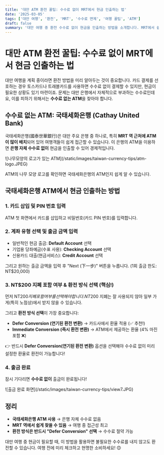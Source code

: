 ```yaml
---
title: '대만 ATM 환전 꿀팁: 수수료 없이 MRT에서 현금 인출하는 법'
date: '2025-03-05'
tags: ['대만 여행', '환전', 'MRT', '수수료 면제', '여행 꿀팁', 'ATM']
draft: false
summary: '대만 여행 중 환전 수수료 없이 현금을 인출하는 방법을 소개합니다. MRT에서 쉽게 찾을 수 있는 국태세화은행 ATM을 활용하는 꿀팁!'
---
```


# 대만 ATM 환전 꿀팁: 수수료 없이 MRT에서 현금 인출하는 법

대만 여행을 계획 중이라면 환전 방법을 미리 알아두는 것이 중요합니다. 카드 결제를 선호하는 경우 토스카드나 트래블카드를 사용하면 수수료 없이 결제할 수 있지만, 현금이 필요한 상황도 있기 마련이죠. 문제는 대만 은행에서 자체적으로 부과하는 수수료인데요, 이를 피하기 위해서는 **수수료 없는 ATM**을 찾아야 합니다.

## 수수료 없는 ATM: 국태세화은행 (Cathay United Bank)

국태세화은행(國泰世華銀行)은 대만 주요 은행 중 하나로, 특히 **MRT 역 근처에 ATM이 많이 배치**되어 있어 여행객들이 쉽게 접근할 수 있습니다. 이 은행의 ATM을 이용하면 **은행 자체 수수료 없이** 현금을 인출할 수 있어 경제적입니다.

<div className="my-1 w-full overflow-hidden px-2 xl:px-2">
  ![나무모양의 로고가 있는 ATM](/static/images/taiwan-currency-tips/atm-logo.JPEG)
</div>

ATM의 나무 모양 로고를 확인하면 국태세화은행의 ATM인지 쉽게 알 수 있습니다.

## 국태세화은행 ATM에서 현금 인출하는 방법

### 1. 카드 삽입 및 PIN 번호 입력

ATM 첫 화면에서 카드를 삽입하고 비밀번호(카드 PIN 번호)를 입력합니다.

<DoubleImage 
  src1="/static/images/taiwan-currency-tips/view1.JPG" 
  alt1="ATM 첫 화면" 
  src2="/static/images/taiwan-currency-tips/view2.JPG" 
  alt2="PIN 번호 입력 화면" 
/>

### 2. 계좌 유형 선택 및 출금 금액 입력

- 일반적인 현금 출금: **Default Account** 선택
- 기업용 당좌예금(수표 사용): **Checking Account** 선택
- 신용카드 대출(현금서비스): **Credit Account** 선택

그리고 원하는 출금 금액을 입력 후 "Next (下一步)" 버튼을 누릅니다. (1회 출금 한도: NT$20,000)

<DoubleImage 
  src1="/static/images/taiwan-currency-tips/view3.JPG" 
  alt1="계좌 유형 선택 화면" 
  src2="/static/images/taiwan-currency-tips/view4.JPG" 
  alt2="출금 금액 입력 화면" 
/>

### 3. NT$200 지폐 포함 여부 & 환전 방식 선택 (핵심!)

먼저 NT$200 지폐 포함 여부를 선택해야 합니다. NT$200 지폐는 잘 사용되지 않아 일부 가게(특히 노점상)에서 받지 않을 수 있습니다.

그리고 **환전 방식 선택**이 가장 중요합니다:

- **Defer Conversion (연기된 환전 변환)** → 카드사에서 환율 적용 (✅ 추천!)
- **Immediate Conversion (즉시 환전 변환)** → ATM에서 제공하는 환율 (4% 마진 포함 ❌)

👉 반드시 **Defer Conversion(연기된 환전 변환)** 옵션을 선택해야 수수료 없이 미리 설정한 환율로 환전이 가능합니다!

<DoubleImage 
  src1="/static/images/taiwan-currency-tips/view5.JPG" 
  alt1="NT$200 포함 여부 선택 화면" 
  src2="/static/images/taiwan-currency-tips/view6.JPG" 
  alt2="환전 방식 선택 화면" 
/>

### 4. 출금 완료

잠시 기다리면 **수수료 없이** 출금이 완료됩니다!

<div className="my-1 w-full overflow-hidden px-2 xl:px-2">
  ![출금 완료 화면](/static/images/taiwan-currency-tips/view7.JPG)
</div>

## 정리

- **국태세화은행 ATM 사용** → 은행 자체 수수료 없음
- **MRT 역에서 쉽게 찾을 수 있음** → 여행 중 접근성 최고
- **환전 방식은 반드시 "Defer Conversion" 선택** → 수수료 절약 가능

대만 여행 중 현금이 필요할 때, 이 방법을 활용하면 불필요한 수수료를 내지 않고도 환전할 수 있습니다. 여행 전에 미리 체크하고 현명한 소비하세요! 😊
